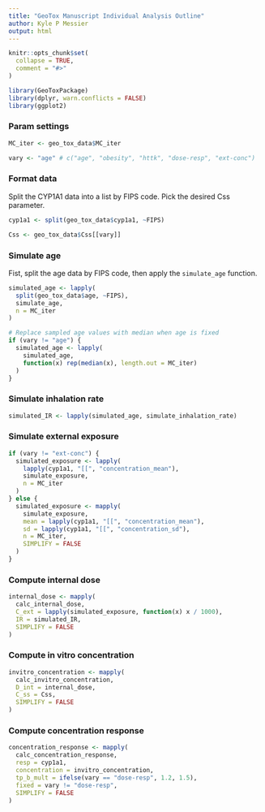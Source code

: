 ```yaml
---
title: "GeoTox Manuscript Individual Analysis Outline"
author: Kyle P Messier
output: html
---
```


```r
knitr::opts_chunk$set(
  collapse = TRUE,
  comment = "#>"
)
```

```r
library(GeoToxPackage)
library(dplyr, warn.conflicts = FALSE)
library(ggplot2)
```

### Param settings

```r
MC_iter <- geo_tox_data$MC_iter

vary <- "age" # c("age", "obesity", "httk", "dose-resp", "ext-conc")
```

### Format data

Split the CYP1A1 data into a list by FIPS code. Pick the desired Css parameter.

```r
cyp1a1 <- split(geo_tox_data$cyp1a1, ~FIPS)

Css <- geo_tox_data$Css[[vary]]
```

### Simulate age

Fist, split the age data by FIPS code, then apply the `simulate_age` function.

```r
simulated_age <- lapply(
  split(geo_tox_data$age, ~FIPS),
  simulate_age,
  n = MC_iter
)

# Replace sampled age values with median when age is fixed
if (vary != "age") {
  simulated_age <- lapply(
    simulated_age,
    function(x) rep(median(x), length.out = MC_iter)
  )
}
```

### Simulate inhalation rate

```r
simulated_IR <- lapply(simulated_age, simulate_inhalation_rate)
```

### Simulate external exposure

```r
if (vary != "ext-conc") {
  simulated_exposure <- lapply(
    lapply(cyp1a1, "[[", "concentration_mean"),
    simulate_exposure,
    n = MC_iter
  )
} else {
  simulated_exposure <- mapply(
    simulate_exposure,
    mean = lapply(cyp1a1, "[[", "concentration_mean"),
    sd = lapply(cyp1a1, "[[", "concentration_sd"),
    n = MC_iter,
    SIMPLIFY = FALSE
  )
}
```

### Compute internal dose

```r
internal_dose <- mapply(
  calc_internal_dose,
  C_ext = lapply(simulated_exposure, function(x) x / 1000),
  IR = simulated_IR,
  SIMPLIFY = FALSE
)
```

### Compute in vitro concentration

```r
invitro_concentration <- mapply(
  calc_invitro_concentration,
  D_int = internal_dose,
  C_ss = Css,
  SIMPLIFY = FALSE
)
```

### Compute concentration response

```r
concentration_response <- mapply(
  calc_concentration_response,
  resp = cyp1a1,
  concentration = invitro_concentration,
  tp_b_mult = ifelse(vary == "dose-resp", 1.2, 1.5),
  fixed = vary != "dose-resp",
  SIMPLIFY = FALSE
)
```
